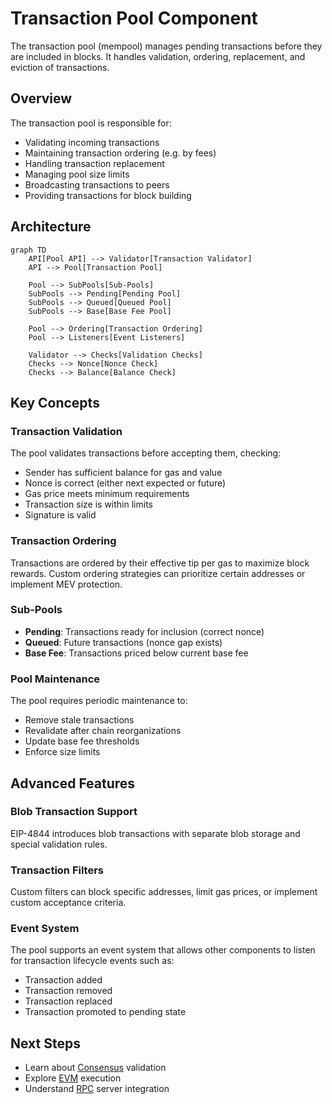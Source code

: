 # Transaction Pool Component

The transaction pool (mempool) manages pending transactions before they are included in blocks. It handles validation, ordering, replacement, and eviction of transactions.

## Overview

The transaction pool is responsible for:
- Validating incoming transactions
- Maintaining transaction ordering (e.g. by fees)
- Handling transaction replacement
- Managing pool size limits
- Broadcasting transactions to peers
- Providing transactions for block building

## Architecture

```mermaid
graph TD
    API[Pool API] --> Validator[Transaction Validator]
    API --> Pool[Transaction Pool]
    
    Pool --> SubPools[Sub-Pools]
    SubPools --> Pending[Pending Pool]
    SubPools --> Queued[Queued Pool]
    SubPools --> Base[Base Fee Pool]
    
    Pool --> Ordering[Transaction Ordering]
    Pool --> Listeners[Event Listeners]
    
    Validator --> Checks[Validation Checks]
    Checks --> Nonce[Nonce Check]
    Checks --> Balance[Balance Check]
```

## Key Concepts

### Transaction Validation
The pool validates transactions before accepting them, checking:
- Sender has sufficient balance for gas and value
- Nonce is correct (either next expected or future)
- Gas price meets minimum requirements
- Transaction size is within limits
- Signature is valid

### Transaction Ordering
Transactions are ordered by their effective tip per gas to maximize block rewards. Custom ordering strategies can prioritize certain addresses or implement MEV protection.

### Sub-Pools
- **Pending**: Transactions ready for inclusion (correct nonce)
- **Queued**: Future transactions (nonce gap exists)
- **Base Fee**: Transactions priced below current base fee

### Pool Maintenance
The pool requires periodic maintenance to:
- Remove stale transactions
- Revalidate after chain reorganizations
- Update base fee thresholds
- Enforce size limits

## Advanced Features

### Blob Transaction Support
EIP-4844 introduces blob transactions with separate blob storage and special validation rules.

### Transaction Filters
Custom filters can block specific addresses, limit gas prices, or implement custom acceptance criteria.

### Event System
The pool supports an event system that allows other components to listen for transaction lifecycle events such as:
- Transaction added
- Transaction removed
- Transaction replaced
- Transaction promoted to pending state


## Next Steps

- Learn about [Consensus](/sdk/node-components/consensus) validation
- Explore [EVM](/sdk/node-components/evm) execution
- Understand [RPC](/sdk/node-components/rpc) server integration